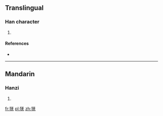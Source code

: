 ==Translingual==

===Han character===
{{Han char|rn=94|rad=犬|as=08|sn=11|four=|canj=KHTGU,KHTQU}}

# {{defn|Han|sort=犬08}}

====References====
* {{Han ref|kx=0713.050|dkj=20477|hdz=21354.130|uh=7310|ud=29456}}

----

==Mandarin==

===Hanzi===
{{cmn-hanzi|pin=[[qiāng]] ([[qiang1]])|wg=ch'iang<sup>1</sup>}}

# {{defn|lang=cmn|sort=犬08}}

[[fr:猐]]
[[pl:猐]]
[[zh:猐]]